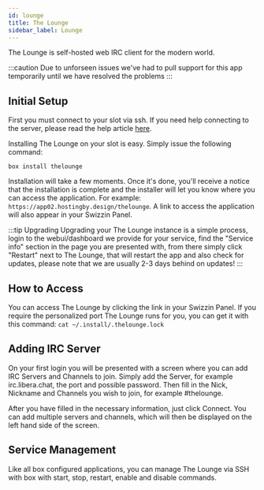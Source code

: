 ```yaml
---
id: lounge
title: The Lounge
sidebar_label: Lounge
---
```


The Lounge is self-hosted web IRC client for the modern world.

:::caution 
Due to unforseen issues we've had to pull support for this app temporarily until we have resolved the problems 
:::

## Initial Setup
First you must connect to your slot via ssh. If you need help connecting to the server, please read the help article [here](../getting-started/how-do-i-connect.md).

Installing The Lounge on your slot is easy. Simply issue the following command:

```plaintext main
box install thelounge
```
Installation will take a few moments. Once it's done, you'll receive a notice that the installation is complete and the installer will let you know where you can access the application. For example: `https://app02.hostingby.design/thelounge`.
A link to access the application will also appear in your Swizzin Panel.

:::tip Upgrading
Upgrading your The Lounge instance is a simple process, login to the webui/dashboard we provide for your service, find the "Service info" section in the page you are presented with, from there simply click "Restart" next to The Lounge, that will restart the app and also check for updates, please note that we are usually 2-3 days behind on updates!
:::

## How to Access
You can access The Lounge by clicking the link in your Swizzin Panel. If you require the personalized port The Lounge runs for you, you can get it with this command:
`cat ~/.install/.thelounge.lock`

## Adding IRC Server
On your first login you will be presented with a screen where you can add IRC Servers and Channels to join. 
Simply add the Server, for example irc.libera.chat, the port and possible password. 
Then fill in the Nick, Nickname and Channels you wish to join, for example #thelounge.

After you have filled in the necessary information, just click Connect.  You can add multiple servers and channels, which will then be displayed on the left hand side of the screen.

## Service Management

Like all box configured applications, you can manage The Lounge via SSH with box with start, stop, restart, enable and disable commands.


<SystemdTabs service="thelounge" />

